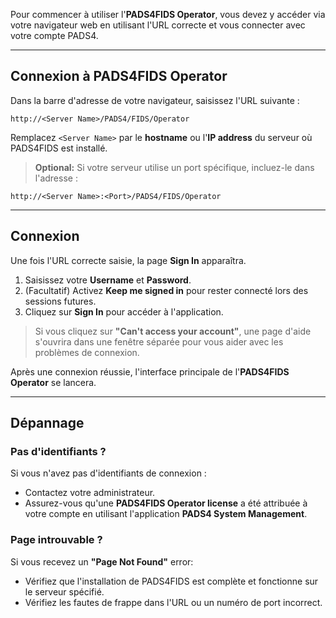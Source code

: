 Pour commencer à utiliser l'**PADS4FIDS Operator**, vous devez y accéder via votre navigateur web en utilisant l'URL correcte et vous connecter avec votre compte PADS4.

***

## Connexion à PADS4FIDS Operator

Dans la barre d'adresse de votre navigateur, saisissez l'URL suivante :

```
http://<Server Name>/PADS4/FIDS/Operator
```

Remplacez `<Server Name>` par le **hostname** ou l'**IP address** du serveur où PADS4FIDS est installé.

> **Optional:** Si votre serveur utilise un port spécifique, incluez-le dans l'adresse :

```
http://<Server Name>:<Port>/PADS4/FIDS/Operator
```

***

## Connexion

Une fois l'URL correcte saisie, la page **Sign In** apparaîtra.

1. Saisissez votre **Username** et **Password**.
2. (Facultatif) Activez **Keep me signed in** pour rester connecté lors des sessions futures.
3. Cliquez sur **Sign In** pour accéder à l'application.

> Si vous cliquez sur **"Can't access your account"**, une page d'aide s'ouvrira dans une fenêtre séparée pour vous aider avec les problèmes de connexion.

Après une connexion réussie, l'interface principale de l'**PADS4FIDS Operator** se lancera.

***

## Dépannage

### Pas d'identifiants ?

Si vous n'avez pas d'identifiants de connexion :

* Contactez votre administrateur.
* Assurez-vous qu'une **PADS4FIDS Operator license** a été attribuée à votre compte en utilisant l'application **PADS4 System Management**.

### Page introuvable ?

Si vous recevez un **"Page Not Found"** error:

* Vérifiez que l'installation de PADS4FIDS est complète et fonctionne sur le serveur spécifié.
* Vérifiez les fautes de frappe dans l'URL ou un numéro de port incorrect.
